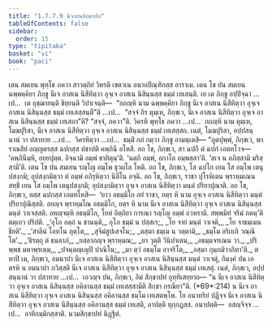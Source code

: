 ```yaml
---
title: "1.7.7.9 นีจาสนสิกฺขาปท"
tableOfContents: false
sidebar:
  order: 15
type: "tipitaka"
basket: "vi"
book: "paci"
---
```



<DynamicBreadcrumb />

<Division number="646" book="paci">

<Paragraph number="2045" book="paci">
เตน สมเยน พุทฺโธ ภควา สาวตฺถิยํ วิหรติ เชตวเน อนาถปิณฺฑิกสฺส อาราเม. เตน โข ปน สมเยน ฉพฺพคฺคิยา ภิกฺขู นีเจ อาสเน นิสีทิตฺวา อุจฺเจ อาสเน นิสินฺนสฺส ธมฺมํ เทเสนฺติ.
</Paragraph>

<Paragraph number="2046" book="paci">
เย เต ภิกฺขู อปฺปิจฺฉา …เป…  เต อุชฺฌายนฺติ ขิยฺยนฺติ วิปาเจนฺติ—  “กถญฺหิ นาม ฉพฺพคฺคิยา ภิกฺขู นีเจ อาสเน นิสีทิตฺวา อุจฺเจ อาสเน นิสินฺนสฺส ธมฺมํ เทเสสฺสนฺตี”ติ …เป…  “สจฺจํ กิร ตุมฺเห, ภิกฺขเว, นีเจ อาสเน นิสีทิตฺวา อุจฺเจ อาสเน นิสินฺนสฺส ธมฺมํ เทเสถา”ติ? “สจฺจํ, ภควา”ติ. วิครหิ พุทฺโธ ภควา …เป…  กถญฺหิ นาม ตุมฺเห, โมฆปุริสา, นีเจ อาสเน นิสีทิตฺวา อุจฺเจ อาสเน นิสินฺนสฺส ธมฺมํ เทเสสฺสถ. เนตํ, โมฆปุริสา, อปฺปสนฺนานํ วา ปสาทาย …เป…  วิครหิตฺวา …เป…  ธมฺมิํ กถํ กตฺวา ภิกฺขู อามนฺเตสิ—
</Paragraph>

</Division>
<Division number="647" book="paci">

<Paragraph number="2047" book="paci">
“ภูตปุพฺพํ, ภิกฺขเว, พาราณสิยํ อญฺญตรสฺส ฉปกสฺส ปชาปติ คพฺภินี อโหสิ. อถ โข, ภิกฺขเว, สา ฉปกี ตํ ฉปกํ เอตทโวจ—  ‘คพฺภินีมฺหิ, อยฺยปุตฺต. อิจฺฉามิ อมฺพํ ขาทิตุนฺ’ติ. ‘นตฺถิ อมฺพํ, อกาโล อมฺพสฺสา’ติ. ‘สเจ น ลภิสฺสามิ มริสฺสามี’ติ. เตน โข ปน สมเยน รญฺโญ อมฺโพ ธุวผโล โหติ. อถ โข, ภิกฺขเว, โส ฉปโก เยน โส อมฺโพ เตนุปสงฺกมิ; อุปสงฺกมิตฺวา ตํ อมฺพํ อภิรุหิตฺวา นิลีโน อจฺฉิ. อถ โข, ภิกฺขเว, ราชา ปุโรหิเตน พฺราหฺมเณน สทฺธิํ เยน โส อมฺโพ เตนุปสงฺกมิ; อุปสงฺกมิตฺวา อุจฺเจ อาสเน นิสีทิตฺวา มนฺตํ ปริยาปุณาติ. อถ โข, ภิกฺขเว, ตสฺส ฉปกสฺส เอตทโหสิ—  ‘ยาว อธมฺมิโก อยํ ราชา, ยตฺร หิ นาม อุจฺเจ อาสเน นิสีทิตฺวา มนฺตํ ปริยาปุณิสฺสติ. อยญฺจ พฺราหฺมโณ อธมฺมิโก, ยตฺร หิ นาม นีเจ อาสเน นิสีทิตฺวา อุจฺเจ อาสเน นิสินฺนสฺส มนฺตํ วาเจสฺสติ. อหญฺจมฺหิ อธมฺมิโก, โยหํ อิตฺถิยา การณา รญฺโญ อมฺพํ อวหรามิ. สพฺพมิทํ จริมํ กตนฺ’ติ ตตฺเถว ปริปติ.
</Paragraph>

<Paragraph number="2048" type="verses" book="paci">
_‘อุโภ อตฺถํ น ชานนฺติ,_  
อุโภ ธมฺมํ น ปสฺสเร;_  
_โย จายํ มนฺตํ วาเจติ,_  
_โย จาธมฺเมนธียติ’._  

</Paragraph>

<Paragraph number="2049" type="verses" book="paci">
_‘สาลีนํ โอทโน ภุตฺโต,_  
_สุจิมํสูปเสจโน;_  
_ตสฺมา ธมฺเม น วตฺตามิ,_  
_ธมฺโม อริเยภิ วณฺณิโต’._  

</Paragraph>

<Paragraph number="2050" type="verses" book="paci">
_‘ธิรตฺถุ ตํ ธนลาภํ,_  
_ยสลาภญฺจ พฺราหฺมณ;_  
_ยา วุตฺติ วินิปาเตน,_  
_อธมฺมจรเณน วา._  

</Paragraph>

<Paragraph number="2051" type="verses" book="paci">
_ปริพฺพช มหาพฺรเหฺม,_  
_ปจนฺตญฺเญปิ ปาณิโน;_  
_มา ตฺวํ อธมฺโม อาจริโต,_  
_อสฺมา กุมฺภมิวาภิทา’ติ._  

</Paragraph>

<Paragraph number="2052" book="paci">
ตทาปิ เม, ภิกฺขเว, อมนาปา นีเจ อาสเน นิสีทิตฺวา อุจฺเจ อาสเน นิสินฺนสฺส มนฺตํ วาเจตุํ, กิมงฺคํ ปน เอตรหิ น อมนาปา ภวิสฺสติ นีเจ อาสเน นิสีทิตฺวา อุจฺเจ อาสเน นิสินฺนสฺส ธมฺมํ เทเสตุํ. เนตํ, ภิกฺขเว, อปฺปสนฺนานํ วา ปสาทาย …เป…  เอวญฺจ ปน, ภิกฺขเว, อิมํ สิกฺขาปทํ อุทฺทิเสยฺยาถ—
</Paragraph>

<Paragraph number="2053" book="paci">
<Emphasis>“น นีเจ อาสเน นิสีทิตฺวา อุจฺเจ อาสเน นิสินฺนสฺส อคิลานสฺส ธมฺมํ เทเสสฺสามีติ สิกฺขา กรณียา”</Emphasis>ติ. (*69*:<Emphasis>214</Emphasis>)
</Paragraph>

<Paragraph number="2054" book="paci">
น นีเจ อาสเน นิสีทิตฺวา อุจฺเจ อาสเน นิสินฺนสฺส อคิลานสฺส ธมฺโม เทเสตพฺโพ. โย อนาทริยํ ปฏิจฺจ นีเจ อาสเน นิสีทิตฺวา อุจฺเจ อาสเน นิสินฺนสฺส อคิลานสฺส ธมฺมํ เทเสติ, อาปตฺติ ทุกฺกฏสฺส.
</Paragraph>

<Paragraph number="2055" book="paci">
อนาปตฺติ—  อสญฺจิจฺจ …เป…  อาทิกมฺมิกสฺสาติ.

</Paragraph>
</Division>

<Paragraph number="2056" type="center" book="paci">
นวมสิกฺขาปทํ นิฏฺฐิตํ.
</Paragraph>